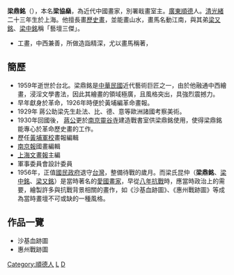 {{unreferenced|time=2010-08-30T12:12:40+00:00}}
{{年譜}}
'''梁鼎銘'''（{{bd|1898年||1959年||}}），本名'''梁協燊'''，為近代中國畫家，別署戢畫室主。[[廣東|廣東]][[順德|順德]]人。[[清|清]][[光緒|光緒]]二十三年生於上海。他擅長畫[[歷史畫|歷史畫]]，並能畫山水，畫馬名動江南，與其弟[[梁又銘|梁又銘]]、[[梁中銘|梁中銘]]稱「藝壇三傑」。
*工畫，中西兼善，所做造詣精深，尤以畫馬稱著，

== 簡歷 ==
*1959年逝世於台北。梁鼎銘是[[中華民國|中華民國]]近代藝術巨匠之一，由於他融通中西繪畫，浸淫文學書法，因此其繪畫的領域極廣，且風格突出，具強烈震撼力。
*早年獻身於革命，1926年時便於黃埔編革命畫報。
*1929年 蔣公助梁先生赴法、比、德、意等歐洲諸國考察美術。
*1930年回國後， [[蔣公|蔣公]]更於[[南京|南京]][[靈谷寺|靈谷寺]]建造戰書室供梁鼎銘使用，使得梁鼎銘能專心於革命歷史畫的工作。
*歷任[[黃埔軍校|黃埔軍校]]畫報編輯
*[[南京報|南京報]]國畫編輯
*[[上海文畫報|上海文畫報]]主編
*軍事委員會設計委員
*1956年，正值[[國民政府|國民政府]]退守[[台灣|台灣]]，整備待戰的歲月。而梁氏昆仲（'''梁鼎銘'''、[[梁中銘|梁中銘]]、[[梁又銘|梁又銘]]）是當時著名的[[愛國畫家|愛國畫家]]，早從[[八年抗戰|八年抗戰]]時，應當時政治上的需要，繪製許多與抗戰背景相關的畫作，如《沙基血跡圖》、《惠州戰跡圖》等成為當時畫壇不可或缺的一種風格。

== 作品一覽 ==
*沙基血跡圖
*惠州戰跡圖

{{tw-bio-stub}}

[[Category:順德人|Category:順德人]]
[[Category:臺灣畫家|L]]
[[Category:梁姓|D]]